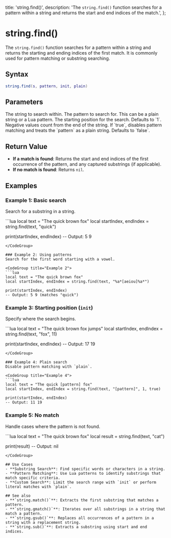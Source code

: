   title: 'string.find()',
  description: 'The `string.find()` function searches for a pattern within a string and returns the start and end indices of the match.',
};

# string.find()

The `string.find()` function searches for a pattern within a string and returns the starting and ending indices of the first match. It is commonly used for pattern matching or substring searching.

## Syntax

```lua
string.find(s, pattern, init, plain)
```

## Parameters

<Properties>
  <Property name="s" type="string">
    The string to search within.
  </Property>
  <Property name="pattern" type="string">
    The pattern to search for. This can be a plain string or a Lua pattern.
  </Property>
  <Property name="init" type="number" optional="true">
    The starting position for the search. Defaults to `1`. Negative values count from the end of the string.
  </Property>
  <Property name="plain" type="boolean" optional="true">
    If `true`, disables pattern matching and treats the `pattern` as a plain string. Defaults to `false`.
  </Property>
</Properties>

## Return Value
- **If a match is found**: Returns the start and end indices of the first occurrence of the pattern, and any captured substrings (if applicable).
- **If no match is found**: Returns `nil`.

## Examples

### Example 1: Basic search
Search for a substring in a string.

<CodeGroup title="Example 1">
```lua
local text = "The quick brown fox"
local startIndex, endIndex = string.find(text, "quick")

print(startIndex, endIndex) 
-- Output: 5 9
```
</CodeGroup>

### Example 2: Using patterns
Search for the first word starting with a vowel.

<CodeGroup title="Example 2">
```lua
local text = "The quick brown fox"
local startIndex, endIndex = string.find(text, "%a*[aeiou]%a*")

print(startIndex, endIndex)
-- Output: 5 9 (matches "quick")
```
</CodeGroup>

### Example 3: Starting position (`init`)
Specify where the search begins.

<CodeGroup title="Example 3">
```lua
local text = "The quick brown fox jumps"
local startIndex, endIndex = string.find(text, "fox", 11)

print(startIndex, endIndex)
-- Output: 17 19
```
</CodeGroup>

### Example 4: Plain search
Disable pattern matching with `plain`.

<CodeGroup title="Example 4">
```lua
local text = "The quick [pattern] fox"
local startIndex, endIndex = string.find(text, "[pattern]", 1, true)

print(startIndex, endIndex)
-- Output: 11 19
```
</CodeGroup>

### Example 5: No match
Handle cases where the pattern is not found.

<CodeGroup title="Example 5">
```lua
local text = "The quick brown fox"
local result = string.find(text, "cat")

print(result)
-- Output: nil
```
</CodeGroup>

## Use Cases
- **Substring Search**: Find specific words or characters in a string.
- **Pattern Matching**: Use Lua patterns to identify substrings that match specific criteria.
- **Custom Search**: Limit the search range with `init` or perform literal matches with `plain`.

## See also
- **`string.match()`**: Extracts the first substring that matches a pattern.
- **`string.gmatch()`**: Iterates over all substrings in a string that match a pattern.
- **`string.gsub()`**: Replaces all occurrences of a pattern in a string with a replacement string.
- **`string.sub()`**: Extracts a substring using start and end indices.
